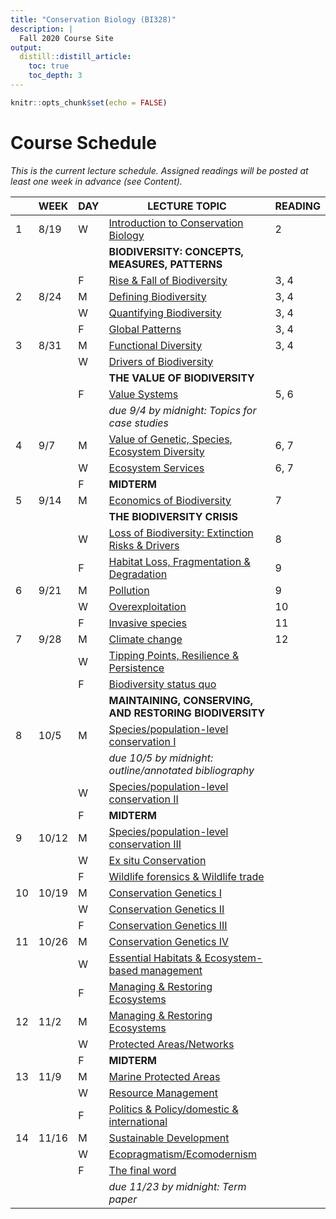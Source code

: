 ```yaml
---
title: "Conservation Biology (BI328)"
description: |
  Fall 2020 Course Site
output:
  distill::distill_article:
    toc: true
    toc_depth: 3
---
```


```r

knitr::opts_chunk$set(echo = FALSE)

```

# Course Schedule

*This is the current lecture schedule. Assigned readings will be posted at least one week in advance (see Content).*

::: l-body

| | WEEK  |DAY| LECTURE TOPIC                                                                           | READING
|-|-------|---|-----------------------------------------------------------------------------------------|---------
|1|	8/19  |	W	| [Introduction to Conservation Biology](https://bi328.netlify.app/lect_1)                | 2
|	|	      |   | **BIODIVERSITY: CONCEPTS, MEASURES, PATTERNS**                                          |
| |       | F	| [Rise & Fall of Biodiversity](https://bi328.netlify.app/lect_2)                         | 3, 4
|2|	8/24	| M |	[Defining Biodiversity](https://bi328.netlify.app/lect_2)                               | 3, 4
| |       |	W |	[Quantifying Biodiversity](https://bi328.netlify.app/lect_2)                            | 3, 4
| |       | F	| [Global Patterns](https://bi328.netlify.app/lect_2)                                     | 3, 4
|3| 8/31	| M	| [Functional Diversity](https://bi328.netlify.app/lect_2)                                | 3, 4
| |       | W	| [Drivers of Biodiversity](https://bi328.netlify.app/lect_3)                             | 
|	|	      |   | **THE VALUE OF BIODIVERSITY**	                                                          |
| |       | F	| [Value Systems](https://bi328.netlify.app/lect_3)                                       | 5, 6
| |       |   | *due 9/4 by midnight: Topics for case studies*                                          |
|4| 9/7	  | M	| [Value of Genetic, Species, Ecosystem Diversity](https://bi328.netlify.app/lect_3)      | 6, 7
| |       | W	| [Ecosystem Services](https://bi328.netlify.app/lect_3)                                  | 6, 7
| |       | F	| **MIDTERM**	                                                                            |
|5|	9/14	| M |	[Economics of Biodiversity](https://bi328.netlify.app/lect_4)                           | 7
|	|	      |   | **THE BIODIVERSITY CRISIS**                                                             |
| |       | W	| [Loss of Biodiversity: Extinction Risks & Drivers](https://bi328.netlify.app/lect_4)    | 8
| |       | F	| [Habitat Loss, Fragmentation & Degradation](https://bi328.netlify.app/lect_4)           | 9
|6|	9/21	| M	| [Pollution](https://bi328.netlify.app/lect_4)                                           | 9
| |       | W	| [Overexploitation](https://bi328.netlify.app/lect_4)                                    | 10
| |       | F	| [Invasive species](https://bi328.netlify.app/lect_4)                                    | 11
|7|	9/28	| M	| [Climate change](https://bi328.netlify.app/lect_4)                                      | 12
| |       | W	| [Tipping Points, Resilience & Persistence](https://bi328.netlify.app/lect_4)            |
| |       | F	| [Biodiversity status quo](https://bi328.netlify.app/lect_4)                             | 
|	|	      |   | **MAINTAINING, CONSERVING, AND RESTORING BIODIVERSITY**	                                |
|8| 10/5  | M	| [Species/population-level conservation I](https://bi328.netlify.app/lect_20)            |
| |       |   | *due 10/5 by midnight: outline/annotated bibliography*                                  |
| |       | W |	[Species/population-level conservation II](https://bi328.netlify.app/lect_21)           |
| |       | F	| **MIDTERM**                                                                             |
|9|	10/12 |	M	| [Species/population-level conservation III](https://bi328.netlify.app/lect_22)          |
| |       | W	| [Ex situ Conservation](https://bi328.netlify.app/lect_23)                               |
| |       | F	| [Wildlife forensics & Wildlife trade](https://bi328.netlify.app/lect_24)                |
|10| 10/19| M |	[Conservation Genetics I](https://bi328.netlify.app/lect_25)                            |
| |       | W |	[Conservation Genetics II](https://bi328.netlify.app/lect_26)                           |
| |       | F |	[Conservation Genetics III](https://bi328.netlify.app/lect_27)                          |
|11| 10/26| M |	[Conservation Genetics IV](https://bi328.netlify.app/lect_28)                           |
| |       | W |	[Essential Habitats & Ecosystem-based management](https://bi328.netlify.app/lect_29)    |
| |       | F |	[Managing & Restoring Ecosystems](https://bi328.netlify.app/lect_30)                    |
|12| 11/2 | M	| [Managing & Restoring Ecosystems](https://bi328.netlify.app/lect_31)                    |
| |       | W	| [Protected Areas/Networks](https://bi328.netlify.app/lect_32)                           |
| |       | F	| **MIDTERM**	                                                                            |
|13| 11/9 |	M	| [Marine Protected Areas](https://bi328.netlify.app/lect_33)                             |
| |       | W	| [Resource Management](https://bi328.netlify.app/lect_34)                                |
| |       | F	| [Politics & Policy/domestic & international](https://bi328.netlify.app/lect_35)         |
|14| 11/16| M	| [Sustainable Development](https://bi328.netlify.app/lect_36)                            |
| |       | W |	[Ecopragmatism/Ecomodernism](https://bi328.netlify.app/lect_37)                         |
| |       | F |	[The final word](https://bi328.netlify.app/lect_38)                                     |
| |       |   | *due 11/23 by midnight: Term paper*                                                     |

:::

